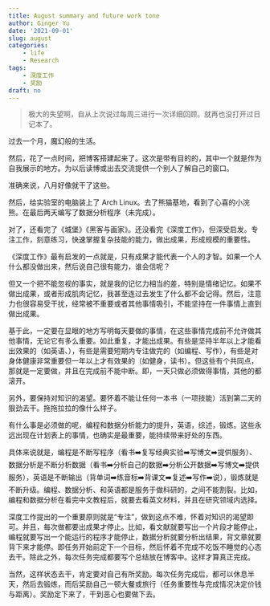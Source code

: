 ```yaml
---
title: August summary and future work tone
author: Ginger Yu
date: '2021-09-01'
slug: august
categories:
    - life
    - Research
tags:
    - 深度工作
    - 奖励
draft: no
---
```



> 极大的失望啊，自从上次说过每周三进行一次详细回顾。就再也没打开过日记本了。

过去一个月，魔幻般的生活。

<!--首先，感情上，被拉黑，冷战，合租，然后彻底断绝关系。，过山车一般的感情生活。其实回顾一下，自从在一起之后，两个人就没有好好相处过超过一个星期。完全靠各种活动和吃饭聚在一起的。疲惫，且毫无必要。-->

然后，花了一点时间，把博客搭建起来了。这次是带有目的的，其中一个就是作为自我展示的地方。为以后读博或出去交流提供一个别人了解自己的窗口。

准确来说，八月好像就干了这些。

然后，给实验室的电脑装上了 Arch Linux。去了熊猫基地，看到了心喜的小浣熊。在最后两天编写了数据分析程序（未完成）。

<!--和老师确定了留在川师读博士。-->

对了，还看完了《城堡》《黑客与画家》。还没看完《深度工作》，但深受启发。专注工作，刻意练习，快速掌握复杂技能的能力，做出成果，形成规模的重要性。

《深度工作》最有启发的一点就是，只有成果才能代表一个人的才智。如果一个人什么都没做出来，然后说自己很有能力，谁会信呢？

但又一个把不能忽视的事实，就是我的记忆力相当的差，特别是情绪记忆。如果不做出成果，或者形成肌肉记忆，我甚至连过去发生了什么都不会记得。然后，注意力也很容易受干扰，经常被不重要或者其他事情吸引，不能坚持在一件事情上直到做出成果。

基于此，一定要在显眼的地方写明每天要做的事情，在这些事情完成前不允许做其他事情，无论它有多么重要。如此重复，才能出成果。有些是坚持半年以上才能看出效果的（如英语、），有些是需要短期内专注做完的（如编程、写作），有些是对身体健康非常重要但一年以上才有效果的（如健身，读书）。但这些有个共同点，那就是一定要做，并且在完成前不能中断。即，一天只做必须做得事情，其他的都滚开。

另外，要保持对知识的渴望。要怀着不能让任何一本书（一项技能）活到第二天的狠劲去干。拖拖拉拉的像什么样子。

有什么事是必须做的呢，编程和数据分析能力的提升，英语，综述，锻炼。这些永远出现在计划表上的事情，也确实是最重要，能持续带来好处的东西。

具体来说就是，编程是不断写程序（看书➡️复写经典实验➡️写博文➡️提供服务）、数据分析是不断分析数据（看书➡️分析自己的数据➡️分析公开数据➡️写博文➡️提供服务），英语是不断输出（背单词➡️练音标➡️背课文➡️复述➡️写作➡️说），锻炼就是不断升级。编程、数据分析、和英语都是服务于做科研的，之间不能割裂。比如，编程和数据分析在看完中文教程后，就要去看英文材料，并且在研究领域内选择。

深度工作提出的一个重要原则就是“专注”，做到这点不难，怀着对知识的渴望即可。并且，每次做都要出成果才停止。比如，看文献就要写出一个片段才能停止，编程就要写出一个能运行的程序才能停止，数据分析就要分析出结果，背文章就要背下来才能停。即任务开始前定下一个目标，然后怀着不完成不吃饭不睡觉的心态去干。除此之外，每次任务完成都要写个总结放在博客中。这样才算真正完成。

当然，这样状态去干，肯定要对自己有所奖励。每次任务完成后，都可以休息半天，然后去锻炼，而后奖励自己一顿大餐或旅行（任务重要性与完成情况决定价钱与距离）。奖励定下来了，干到恶心也要做下去。

